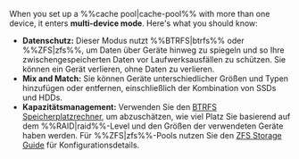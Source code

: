 When you set up a %%cache pool|cache-pool%% with more than one device, it enters **multi-device mode**. Here's what you should know:

- **Datenschutz:** Dieser Modus nutzt %%BTRFS|btrfs%% oder %%ZFS|zfs%%, um Daten über Geräte hinweg zu spiegeln und so Ihre zwischengespeicherten Daten vor Laufwerksausfällen zu schützen. Sie können ein Gerät verlieren, ohne Daten zu verlieren.
- **Mix and Match:** Sie können Geräte unterschiedlicher Größen und Typen hinzufügen oder entfernen, einschließlich der Kombination von SSDs und HDDs.
- **Kapazitätsmanagement:** Verwenden Sie den [BTRFS Speicherplatzrechner](http://carfax.org.uk/btrfs-usage/), um abzuschätzen, wie viel Platz Sie basierend auf dem %%RAID|raid%%-Level und den Größen der verwendeten Geräte haben werden. Für %%ZFS|zfs%%-Pools nutzen Sie den [ZFS Storage Guide](../../../advanced-configurations/optimize-storage/zfs-storage.mdx) für Konfigurationsdetails.

